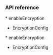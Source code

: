 <PlatformWrapper platform="flutter">
        
### API reference
<ProductWrapper notAllowed="voice-calling">
* <Link target="_blank" to="{{global.API_REF_FLUTTER_ROOT}}/class_irtcengine.html#api_irtcengine_enableencryption">enableEncryption</Link>

* <Link target="_blank" to="{{global.API_REF_FLUTTER_ROOT}}/rtc_api_data_type.html#class_encryptionconfig">EncryptionConfig</Link>
</ProductWrapper>

<ProductWrapper product="voice-calling">
* <Link target="_blank" to="{{global.API_REF_FLUTTER_ROOT_VOICE_SDK}}/class_irtcengine.html#api_irtcengine_enableencryption">enableEncryption</Link>

* <Link target="_blank" to="{{global.API_REF_FLUTTER_ROOT_VOICE_SDK}}/rtc_api_data_type.html#class_encryptionconfig">EncryptionConfig</Link>
</ProductWrapper>

</PlatformWrapper>